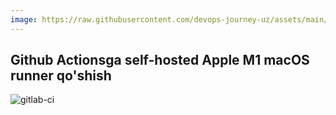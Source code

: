 ```yaml
---
image: https://raw.githubusercontent.com/devops-journey-uz/assets/main/images/tutorials/ci-cd/m1-runner/banner.png
---
```



## Github Actionsga self-hosted Apple M1 macOS runner qo'shish

![gitlab-ci](https://raw.githubusercontent.com/devops-journey-uz/assets/main/images/tutorials/ci-cd/m1-runner/banner.png)